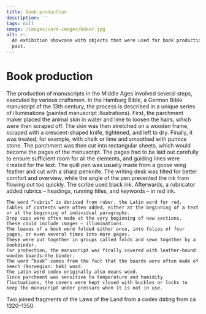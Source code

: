 ```yaml
---
title: Book production
description: ''
tags: null
image: /images/card-images/boker.jpg
alt: >-
  An exhibition showcase with objects that were used for book production in the
  past.
---
```



# Book production

<Container stil="initial side">
    The production of manuscripts in the Middle Ages involved several steps, executed by various craftsmen. 
    In the Hamburg Bible, a German Bible manuscript of the 13th century, the process is described in a unique series of illuminations (painted manuscript illustrations). 
    First, the parchment maker placed the animal skin in water and lime to loosen the hairs, which were then scraped off. 
    The skin was then stretched on a wooden frame, scraped with a crescent-shaped knife, tightened, and left to dry. 
    Finally, it was treated, for example, with chalk or lime and smoothed with pumice stone. 
    The parchment was then cut into rectangular sheets, which would become the pages of the manuscript. 
    The pages had to be laid out carefully to ensure sufficient room for all the elements, and guiding lines were created for the text. 
    The quill pen was usually made from a goose wing feather and cut with a sharp penknife. 
    The writing desk was tilted for better comfort and overview, while the angle of the pen prevented the ink from flowing out too quickly. 
    The scribe used black ink. 
    Afterwards, a rubricator added rubrics – headings, running titles, and keywords – in red ink. 
    
    The word “rubric” is derived from ruber, the Latin word for red. 
    Tables of contents were often added, either at the beginning of a text or at the beginning of individual paragraphs. 
    Drop caps were often made at the very beginning of new sections. 
    These could include images – illuminations. 
    The leaves of a book were folded either once, into folios of four pages, or even several times into more pages. 
    These were put together in groups called folds and sewn together by a bookbinder. 
    For protection, the manuscript was finally covered with leather-bound wooden boards—the binder. 
    The word “book” comes from the fact that the boards were often made of beech (Norwegian: bøk) wood. 
    The Latin word codex originally also means wood. 
    Since parchment was sensitive to temperature and humidity fluctuations, the covers were kept closed with buckles or locks to keep the manuscript under pressure when it is not in use.
</Container>

<Work id="ubb-ms-1836-1">
Two joined fragments of the Laws of the Land from a codex dating from ca 1320–1350.
</Work>

